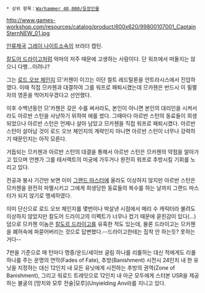 {{{+1 '''Arvann Stern'''}}}

 * 상위 항목：[[Warhammer 40,000/등장인물]]

http://www.games-workshop.com/resources/catalog/product/600x620/99800107001_CaptainSternNEW_01.jpg

[[인류제국]] [[그레이 나이트]]소속의 브라더 캡틴.

[[칼도어 드라이고]]처럼 악마의 저주 때문에 고생하는 사람이다. 단 워프에서 떠돌지는 않으니 다행...이려나?

그는 [[로드 오브 체인지]] 므'카첸이 이끄는 이단 컬트 레드탈론을 안트라시스에서 진압하였다. 이때 직접 므카첸과 대결하여 그를 워프로 패퇴시켰는데 므카첸은 반드시 이 필멸자의 영혼을 먹어치우겠다고 선언했다. 

이후 수백년동안 므'카첸은 갖은 수를 써서라도, 본인이 아니면 본인의 대리인을 시켜서라도 아르반 스턴을 사냥하기 위하여 애를 썼다. 그때마다 아르반 스턴의 동료들이 희생되었으나 아르반 스턴은 언제나 살아 남았고 므카첸을 직접 워프로 패퇴시켰다. 아르반 스턴이 살아남 것이 로드 오브 체인지의 계략인지 아니면 아르반 스턴이 너무나 강력하기 때문인지는 아직 모른다. 

거듭되는 므카첸과 아르반 스턴의 대결을 통해서 아르반 스턴은 므카첸의 약점을 알아가고 있으며 언젠가 그를 테서렉트의 미궁에 가두거나 완전히 워프로 추방시킬 기회를 노리고 있다. 

전공과 봉사 기간만 보면 이미 [[그랜드 마스터]]에 올라도 이상하지 않지만 아르반 스턴은 므카첸을 완전히 파멸시키고 그에게 희생당한 동료들의 복수를 하는 날까지 그랜드 마스터가 되지 않기로 맹세하였다. 

이미 단신으로 로드 오브 체인지를 몇번이나 박살낸 시점에서 메리 수 캐릭터라 불려도 이상하지 않았지만 칼도어 드라이고의 이펙트가 너무나 컸기 때문에 묻힌감이 있다(...) 덤으로 므카첸 이놈은 [[칼도르 드라이고]]를 유혹한 적도 있는데, 물론 드라이고는 므카첸을 폐허속에 파묻어버리는 것으로 답변했다.--드라이고한테는 집착 안 하는듯? 못하는 거다--

7판을 기준으로 매 턴마다 명중/운드/세이브 굴림 하나를 리롤하는 대신 적에게도 리롤 하나를 주는 운명의 연막(Fades of Fate), 추방(Banishment) 시전시 24인치 내 한 유닛을 지정하는 대신 12인치 내 모든 유닛에게 시전하는 추방의 권역(Zone of Banishment), 그리고 워로드 트레잇으로 12인치 내 아군 모두에게 스터본 USR을 제공하는 불굴의 [망치와 모루 전술|모루](Unyielding Anvil)를 지니고 있다.
